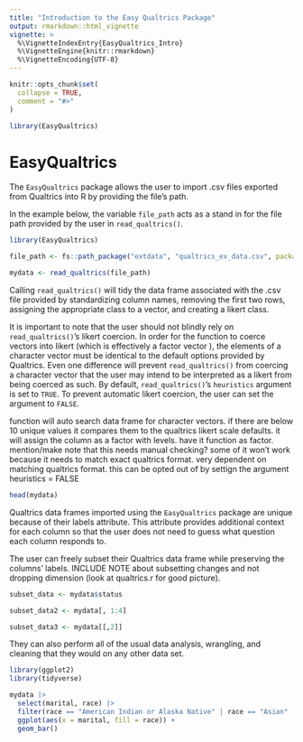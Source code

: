 ```yaml
---
title: "Introduction to the Easy Qualtrics Package"
output: rmarkdown::html_vignette
vignette: >
  %\VignetteIndexEntry{EasyQualtrics_Intro}
  %\VignetteEngine{knitr::rmarkdown}
  %\VignetteEncoding{UTF-8}
---
```


```r
knitr::opts_chunk$set(
  collapse = TRUE,
  comment = "#>"
)
```

```r
library(EasyQualtrics)
```

# EasyQualtrics

The `EasyQualtrics` package allows the user to import .csv files exported from Qualtrics into R by providing the file's path. 

In the example below, the variable `file_path` acts as a stand in for the file path provided by the user in `read_qualtrics()`. 

```r
library(EasyQualtrics)

file_path <- fs::path_package("extdata", "qualtrics_ex_data.csv", package = "EasyQualtrics")

mydata <- read_qualtrics(file_path)
```
Calling `read_qualtrics()` will tidy the data frame associated with the .csv file provided by standardizing column names, removing the first two rows, assigning the appropriate class to a vector, and creating a likert class. 

It is important to note that the user should not blindly rely on `read_qualtrics()`'s likert coercion. In order for the function to coerce vectors into likert (which is effectively a factor vector ), the elements of a character vector must be identical to the default options provided by Qualtrics. Even one difference will prevent `read_qualtrics()` from coercing a character vector that the user may intend to be interpreted as a likert from being coerced as such. By default, `read_qualtrics()`'s `heuristics` argument is set to `TRUE`. To prevent automatic likert coercion, the user can set the argument to `FALSE`.  

function will auto search data frame for character vectors. if there are below 10 unique values it compares them to the qualtrics likert scale defaults. it will assign the column as a factor with levels. have it function as factor. mention/make note that this needs manual checking? some of it won't work because it needs to match exact qualtrics format. very dependent on matching qualtrics format. this can be opted out of by settign the argument heuristics = FALSE

```r
head(mydata)
```

Qualtrics data frames imported using the `EasyQualtrics` package are unique because of their labels attribute. This attribute provides additional context for each column so that the user does not need to guess what question each column responds to. 

The user can freely subset their Qualtrics data frame while preserving the columns' labels. INCLUDE NOTE about subsetting changes and not dropping dimension (look at qualtrics.r for good picture). 

```r
subset_data <- mydata$status

subset_data2 <- mydata[, 1:4]

subset_data3 <- mydata[[,2]]
```

They can also perform all of the usual data analysis, wrangling, and cleaning that they would on any other data set. 

```r
library(ggplot2)
library(tidyverse)

mydata |> 
  select(marital, race) |> 
  filter(race == "American Indian or Alaska Native" | race == "Asian" | race == "Black or African American" | race == "Native Hawaiian or Other Pacific Islander" | race == "White") |> 
  ggplot(aes(x = marital, fill = race)) +
  geom_bar()
```

